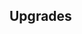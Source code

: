 {{Building
| name = Wheel of Fortune
| image = N/A
| category = {{BuildingCategory|category=Kingdom Infrastructure}}
| cycle = 110s
| capacity = N/A
| produce_per_cycle = 1 small resource pack
| consume_per_cycle = N/A
| build_cost = 100 {{RessourceIcon|type=gold}}
| description = Creates a small resource pack.
}}

== Upgrades ==
{{Upgrade
| name = Production Speed
| description = Boosts production by 25%.
}}